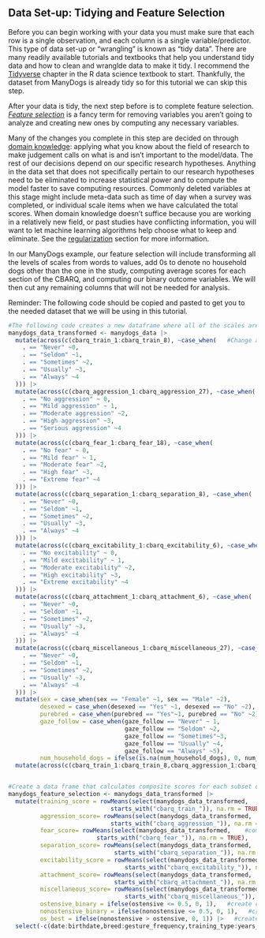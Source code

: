 
## Data Set-up: Tidying and Feature Selection

Before you can begin working with your data you must make sure that each row is a single observation, and each column is a single variable/predictor. This type of data set-up or "wrangling" is known as "tidy data". There are many readily available tutorials and textbooks that help you understand tidy data and how to clean and wranglde data to make it tidy. I recommend the [Tidyverse](https://r4ds.had.co.nz/tidy-data.html) chapter in the R data science textbook to start. Thankfully, the dataset from ManyDogs is already tidy so for this tutorial we can skip this step. 

After your data is tidy, the next step before is to complete feature selection. [*Feature selection*](#feature) is a fancy term for removing variables you aren't going to analyze and creating new ones by computing any necessary variables.

Many of the changes you complete in this step are decided on through [domain knowledge](https://corporatefinanceinstitute.com/resources/data-science/domain-knowledge-data-science/): applying what you know about the field of research to make judgement calls on what is and isn't important to the model/data. The rest of our decisions depend on our specific research hypotheses. Anything in the data set that does not specifically pertain to our research hypotheses need to be eliminated to increase statistical power and to compute the model faster to save computing resources. Commonly deleted variables at this stage might include meta-data such as time of day when a survey was completed, or individual scale items when we have calculated the total scores. When domain knowledge doesn't suffice because you are working in a relatively new field, or past studies have conflicting information, you will want to let machine learning algorithms help choose what to keep and eliminate. See the [regularization](#regularization) section for more information.  

In our ManyDogs example, our feature selection will include transforming all the levels of scales from words to values, add 0s to denote no household dogs other than the one in the study, computing average scores for each section of the CBARQ, and computing our binary outcome variables. We will then cut any remaining columns that will not be needed for analysis.

Reminder: The following code should be copied and pasted to get you to the needed dataset that we will be using in this tutorial.

```r
#The following code creates a new dataframe where all of the scales are changed from words to numbers so they can be used as discrete categorical data in the models we will create in this tutorial
manydogs_data_transformed <- manydogs_data |>
  mutate(across(c(cbarq_train_1:cbarq_train_8), ~case_when(   #Change all scales from words to numbers
    . == "Never" ~0,
    . == "Seldom" ~1,
    . == "Sometimes" ~2,
    . == "Usually" ~3,
    . == "Always" ~4
  ))) |> 
  mutate(across(c(cbarq_aggression_1:cbarq_aggression_27), ~case_when(
    . == "No aggression" ~ 0, 
    . == "Mild aggression" ~ 1,
    . == "Moderate aggression" ~2,
    . == "High aggression" ~3, 
    . == "Serious aggression" ~4
  ))) |> 
  mutate(across(c(cbarq_fear_1:cbarq_fear_18), ~case_when(
    . == "No fear" ~ 0, 
    . == "Mild fear" ~ 1,
    . == "Moderate fear" ~2,
    . == "High fear" ~3, 
    . == "Extreme fear" ~4
  ))) |> 
  mutate(across(c(cbarq_separation_1:cbarq_separation_8), ~case_when(
    . == "Never" ~0,
    . == "Seldom" ~1,
    . == "Sometimes" ~2,
    . == "Usually" ~3,
    . == "Always" ~4
  ))) |> 
  mutate(across(c(cbarq_excitability_1:cbarq_excitability_6), ~case_when(
    . == "No excitability" ~ 0, 
    . == "Mild excitability" ~ 1,
    . == "Moderate excitability" ~2,
    . == "High excitability" ~3, 
    . == "Extreme excitability" ~4
  ))) |> 
  mutate(across(c(cbarq_attachment_1:cbarq_attachment_6), ~case_when(
    . == "Never" ~0,
    . == "Seldom" ~1,
    . == "Sometimes" ~2,
    . == "Usually" ~3,
    . == "Always" ~4
  ))) |> 
  mutate(across(c(cbarq_miscellaneous_1:cbarq_miscellaneous_27), ~case_when(
    . == "Never" ~0,
    . == "Seldom" ~1,
    . == "Sometimes" ~2,
    . == "Usually" ~3,
    . == "Always" ~4
  ))) |> 
  mutate(sex = case_when(sex == "Female" ~1, sex == "Male" ~2),
         desexed = case_when(desexed == "Yes" ~1, desexed == "No" ~2),
         purebred = case_when(purebred == "Yes"~1, purebred == "No" ~2),
         gaze_follow = case_when(gaze_follow == "Never" ~ 1, 
                                 gaze_follow == "Seldom" ~2,
                                 gaze_follow == "Sometimes"~3,
                                 gaze_follow == "Usually" ~4,
                                 gaze_follow == "Always" ~5),
         num_household_dogs = ifelse(is.na(num_household_dogs), 0, num_household_dogs)) |>  #add 0s to indicate when no other dogs were in the household
  mutate(across(c(cbarq_train_1:cbarq_train_8,cbarq_aggression_1:cbarq_miscellaneous_27), as.numeric))  #change character columns to numeric columns so R understands how to use them


#Create a data frame that calculates composite scores for each subset of the scale and computes our three binary outcome variables
manydogs_feature_selection <- manydogs_data_transformed |> 
  mutate(training_score = rowMeans(select(manydogs_data_transformed,   #compute average scores of training
                             starts_with("cbarq_train_")), na.rm = TRUE),
         aggression_score= rowMeans(select(manydogs_data_transformed,   #compute average scores of aggression
                             starts_with("cbarq_aggression_")), na.rm = TRUE),
         fear_score= rowMeans(select(manydogs_data_transformed,    #compute average scores of fear
                         starts_with("cbarq_fear_")), na.rm = TRUE),
         separation_score= rowMeans(select(manydogs_data_transformed,    ##compute average scores of separation issues
                              starts_with("cbarq_separation_")), na.rm = TRUE),
         excitability_score = rowMeans(select(manydogs_data_transformed,    #compute average scores of excitability
                                 starts_with("cbarq_excitability_")), na.rm = TRUE),
         attachment_score= rowMeans(select(manydogs_data_transformed,     #compute average scores of attachment
                              starts_with("cbarq_attachment_")), na.rm = TRUE),
         miscellaneous_score= rowMeans(select(manydogs_data_transformed,    #compute average scores of miscellaneous behavior issues
                                 starts_with("cbarq_miscellaneous_")), na.rm = TRUE),
         ostensive_binary = ifelse(ostensive <= 0.5, 0, 1),   #create column that notes if a dog performed over or under chance at the ostensive task
         nonostensive_binary = ifelse(nonostensive <= 0.5, 0, 1),   #create column that notes if a dog performed over or under chance at the nonostensive task
         os_best = ifelse(nonostensive > ostensive, 0, 1)) |>   #create column that otes if the dog was better at the nonostensive task
  select(-c(date:birthdate,breed:gesture_frequency,training_type:years_owned,origin:twocup,nonostensive:right_choice_nonost))#take out the columns we will not be using for the analysis in this tutorial

```

